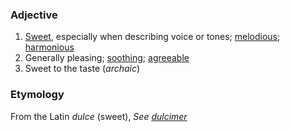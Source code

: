 ===Adjective===

# [[Sweet]], especially when describing voice or tones; [[melodious]]; [[harmonious]]
# Generally pleasing; [[soothing]]; [[agreeable]]
# Sweet to the taste (''archaic'')

===Etymology===
From the Latin ''dulce'' (sweet), ''See [[dulcimer]]''